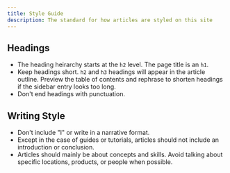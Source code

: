 ```yaml
---
title: Style Guide
description: The standard for how articles are styled on this site
---
```


## Headings

- The heading heirarchy starts at the `h2` level. The page title is an `h1`.
- Keep headings short. `h2` and `h3` headings will appear in the article outline. Preview the table of contents and rephrase to shorten headings if the sidebar entry looks too long.
- Don't end headings with punctuation.

## Writing Style

- Don't include "I" or write in a narrative format.
- Except in the case of guides or tutorials, articles should not include an introduction or conclusion.
- Articles should mainly be about concepts and skills. Avoid talking about specific locations, products, or people when possible.

